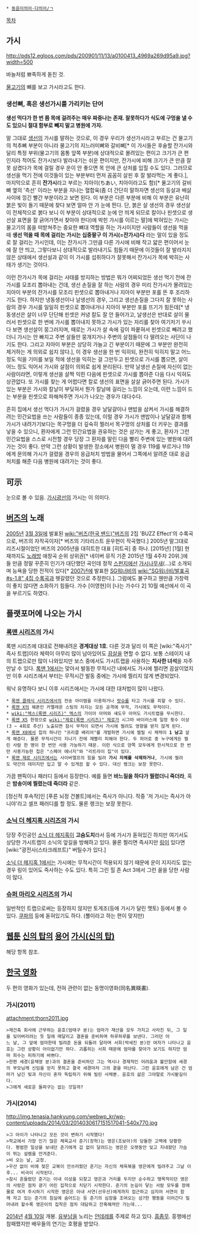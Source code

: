  * [[동음이의어·다의어/ㄱ]]

[[목차]]
== 가시 ==
http://pds12.egloos.com/pds/200901/11/13/a0100413_4969a269d95a9.jpg?width=500

바늘처럼 뾰족하게 돋친 것.

[[어류|물고기]]의 뼈를 보고 가시라고도 한다.

=== 생선뼈, 혹은 생선가시를 가리키는 단어 ===
'''생선 먹다가 한 번 쯤 목에 걸려주는 매우 짜증나는 존재. 잘못하다가 식도에 구멍을 낼 수도 있으니 절대 함부로 빼지 말고 병원에 가자.'''

말 그대로 [[생선]]의 가시를 말하는 것으로, 이 경우 우리가 생선가시라고 부르는 건 물고기의 척추뼈 부분이 아니라 물고기의 지느러미뼈와 갈비뼈[* 이 가시들은 후술할 잔가시와 달리 특정 부위(물고기의 몸통 앞쪽 부분)에 상대적으로 몰려있는 편이고 크기가 큰 편인지라 적어도 잔가시보다 발라내기는 쉬운 편이지만, 잔가시에 비해 크기가 큰 만큼 잘못 삼켰다가 목에 걸릴 경우 운이 안 좋으면 목 안에 큰 상처를 입힐 수도 있다. 그러므로 생선을 먹기 전에 이것들이 있는 부분부터 먼저 꼼꼼히 살핀 후 잘 발라먹는 게 좋다.], 마지막으로 흔히 '''잔가시'''라고 부르는 지아이(ちあい, 치아이라고도 함)[* 물고기의 갈비뼈 옆의 '측선' 이라는 부분을 지나는 혈합육(좀 더 간단히 말하자면 생선의 등살과 배살 사이에 낑긴 빨간 부분이라고 보면 된다. 이 부분은 다른 부분에 비해 이 부분은 유난히 붉은 빛이 돌기 때문에 찾다 보면 얼마 안 가 눈에 띈다. 단, 붉은 살 생선의 경우 생선살이 전체적으로 붉다 보니 이 부분이 상대적으로 눈에 안 띄게 되므로 칼이나 핀셋으로 생선살 표면을 잘 긁어가면서 찾아야 한다)에 박힌 가시를 이르는 말]에 박혀있는 가시는 물고기의 몸을 떠받쳐주는 중요한 뼈대 역할을 하는 가시이지만 사람들이 생선을 먹을 때 '''생선 먹을 때 목에 걸리는 가시는 십중팔구 이 가시(=잔가시)다''' 라는 말이 있을 정도로 잘 걸리는 가시인데, 이는 잔가시가 그만큼 다른 가시에 비해 작고 얇은 편이어서 눈에 잘 안 띄고, 그렇다보니 상대적으로 발라내기도 힘들기 때문에 이것들이 잘 발라지지 않은 상태에서 생선설과 같이 이 가시를 섭취하다가 잘못해서 잔가시가 목에 박히는 사태가 생기는 것이다.

이런 잔가시가 목에 걸리는 사태를 방지하는 방법은 뭐가 어찌되었든 생선 먹기 전에 잔가시를 모조리 뽑아내는 건데, 생선 손질을 잘 하는 사람의 경우 미리 잔가시가 몰려있는 지아이 부분의 잔가시를 모조리 핀셋으로 뽑아내거나 지아이 부분만 포를 뜬 후 조리하기도 한다. 하지만 냉동생선이나 날생선의 경우, 그리고 생선손질을 그다지 잘 못하는 사람의 경우 가시를 일일히 핀셋으로 뽑아내거나 지아이 부분만 포를 뜨기가 힘든데[* 냉동생선은 살이 너무 단단해 핀셋은 커녕 칼도 잘 안 들어가고, 날생선은 반대로 살이 물러서 핀셋으로 한 번에 가시를 뽑아내지 못하고 가시가 있는 자리를 찾아 여기저기 쑤시다 보면 생선살이 뭉그러지며, 때로는 가시가 살 속에 깊이 파뭍혀서 핀셋으로 빼려고 했더니 가시는 안 빠지고 주변 살들만 뭉개지거나 주변의 살점들이 다 딸려오는 사단이 나기도 한다. 그리고 지아이 부분은 상당히 가늘고 긴 부분이기 때문에 그 부분만 완전히 제거하는 게 의외로 쉽지 않다.], 이 경우 생선을 한 번 익히되, 완전히 익히지 말고 어느 정도 익을 기미를 보일 적에 생선을 익히는 걸 그만두고 핀셋으로 가시를 뽑으면, 살이 어느 정도 익어서 가시와 살점이 의외로 쉽게 분리된다. 만약 날생선 손질에 자신이 없는 사람이라면, 이렇게 생선을 살짝 익힌 다음에 핀셋으로 가시를 뽑아준 다음 다시 익혀도 상관없다. 또 가시를 찾는 게 어렵다면 칼로 생선의 표면을 살살 긁어주면 된다. 가시가 있는 부분은 가시와 칼날이 부딪혀서 뭔가 칼날에 걸리는 느낌이 오는데, 이런 느낌이 드는 부분을 핀셋으로 파해쳐주면 가시가 나오는 경우가 대다수다.
 
흔히 집에서 생선 먹다가 가시가 걸렸을 경우 날달걀이나 맨밥을 삼켜서 가시를 해결하려는 민간요법을 쓰는 사람들이 종종 있는데, 이럴 경우 가시가 맨밥이나 날달걀과 함께 가시가 내려가기보다는 목구멍을 더 깊숙히 찔러서 목구멍의 상처를 더 키우는 결과를 낳을 수 있으니, 환자에게 그런 민간요법을 권유하는 것은 삼가는 게 좋고, 환자가 그런 민간요법을 스스로 시전할 경우 당장 그 환자를 말린 다음 빨리 주변에 있는 병원에 대려가는 것이 좋다. 만약 그런 상황이 발생한 장소에서 병원이 멀 경우 119를 부르거나 119에게 문의해 가시가 걸렸을 경우의 응급처치 방법을 물어서 그쪽에서 알려준 대로 응급처치를 해준 다음 병원에 대려가는 것이 좋다. 

== 可示 ==
눈으로 볼 수 있음. [[가시광선]]의 가시는 이 의미다.

== [[버즈]]의 노래 ==
[[2005년]] [[3월 3일]]에 발표된 [[wiki:"버즈(한국 밴드)"버즈]]의 2집 'BUZZ Effect'의 수록곡으로, 버즈의 자작곡이자[* 버즈의 기타리스트 윤우현이 작곡했다.] 2005년 말그대로 리즈시절이었던 버즈의 2005년을 대히트한 대표 [히트곡] 중 하나. [2015년] [1월] 현재까지도 [[노래방]] 애창곡 순위 상위권[* 네이버 뮤직 기준 2015년 1월 4주차 20위.]에 들 만큼 정말 꾸준히 인기가 대단했던 곡인데 정작 [[스펀지(KBS)|스펀지]]에선 [[가시나무새]](...)로 소개되며 능욕을 당한 전적이 있다[* [[2007년]]에 발표한 [[SG워너비]]의 [[wiki:"SG워너비/발표곡#s-1.8" 4집 수록곡]]과 헷갈렸던 것으로 추정한다.]. 그럼에도 불구하고 웬만큼 가창력이 좋지 않다면 소화하기 힘들다. 가수 [이영현]이 [나는 가수다 2] 10월 예선에서 이 곡을 부르기도 하였다.
== 플랫포머에 나오는 가시 ==
=== [[록맨 시리즈]]의 가시 ===
록맨 시리즈에 대대로 전해내려온 '''경계대상 1호'''. 다른 것과 달리 이 쪽은 [wiki:"즉사기" 즉사 트랩]이라 체력이 아무리 많이 남아있어도 [[끔살]]을 면할 수 없다. 보통 스테이지 내의 트랩으로만 많이 나와있지만 보스 중에서도 가시트랩을 사용하는 '''치사한 녀석'''을 자주 만날 수 있다. [[록맨 1]]에서는 맞아서 발동한 무적시간 내에서도 가시에 찔리면 끔살이었지만 이후 시리즈에서 부터는 무적시간 발동 중에는 가시에 찔리지 않게 변경되었다.

워낙 유명하다 보니 이후 시리즈에서는 가시에 대한 대처법이 많이 나왔다.

 * [[록맨 클래식 시리즈]]에서의 전송 아이템을 이용하거나 [[랏슈]]를 타고 가시를 피할 수 있다.
 * [[록맨 X]]의 웨폰인 카멜레온 스팅의 차지는 모든 공격에 무적, 가시에도 무적이다.
 * [[wiki:"엑스(록맨 시리즈)" 엑스]]의 가이아 아머와 섀도우 아머도 가시트랩을 무시한다.
 * [[록맨 X5]] 한정으로 [[wiki:"제로(록맨 시리즈)" 제로]]가 시그마 바이러스에 일정 횟수 이상(3 ~ 4회로 추산) 노출되면 잠시 무적이 되면서 가시에 찔려도 영향을 받지 않게 된다.
 * [[록맨 X8]]에서 칩의 하나인 "프리클 배리어"를 개발하면 가시에 찔릴 시 체력이 '''1 남고''' 살게 해준다. 물론 무적시간이 지나기 전에 재빨리 피해야 한다. 두 히어로 중 누구에게든 찔린 사람 한 명이 한 번만 사용 가능하기 때문. 이런 식으로 양쪽 모두에게 한시적으로 한 번만 사용가능한 칩은 "스페어 에너지"와 "리트라이 칩"이 있다.
 * [[록맨 제로 시리즈]]에서는 사이버엘프의 힘을 빌려 '''가시 자체를 삭제하거나''', 가시에 찔려도 약간의 데미지만 입고 말 수 있게끔 할 수 있다. 대신 랭크는 보장 못한다.

가끔 팬픽이나 패러디 등에서 등장한다. 예를 들면 '''바느질을 하다가 찔렸더니 죽더라''', 혹은 '''밤송이에 찔렸는데 죽더라''' 같은.

[정신적 후속작]인 [푸른 뇌정 건볼트]에서는 즉사가 아니다. 작중 '저 가시는 즉사가 아니야'라고 셀프 패러디를 할 정도. 물론 랭크는 보장 못한다.
=== [[소닉 더 헤지혹 시리즈]]의 가시 ===
당장 주인공인 [[소닉 더 헤지혹]]이 '''고슴도치'''라서 등에 가시가 돋혀있긴 하지만 여기서도 상당한 가시트랩이 소닉의 앞길을 방해하고 있다. 물론 찔리면 즉사지만 [[링]]이 있다면 [wiki:"광전사(스타크래프트)" 버틸수가 있다.]

[[소닉 더 헤지혹 1]]에서는 가시에는 무적시간이 적용되지 않기 때문에 운이 지지리도 없는 경우 링이 있어도 즉사하는 수도 있다. 특히 그린 힐 존 Act 3에서 그런 꼴을 당한 사람이 많다.

=== [[슈퍼 마리오 시리즈]]의 가시 ===
일반적인 트랩으로써는 등장하지 않지만 토게조(등에 가시가 달린 멧토) 등에서 볼 수 있다. [[쿠파]]의 등에 돋혀있기도 하다. (뿔이라고 하는 편이 맞지만)

== [[웹툰]] [[신의 탑]]의 [[용어]] [[가시(신의 탑)]] ==
해당 항목 참조.

== [[한국 영화]] ==
두 편의 영화가 있는데, 전혀 관련이 없는 동명이영화(同名異暎畵).
=== 가시(2011) ===
attachment:thorn2011.jpg
 >재건축 회사에 근무하는 윤호(엄태구 분)는 엄마가 재산을 모두 가지고 사라진 뒤, 그 일을 잊어버리려는 듯 일에 매달리고 결혼을 준비하며 하루하루를 보낸다. 그러던 어느 날, 그 앞에 엄마한테 빌려준 돈을 되돌려 달라며 서희(박세진 분)란 여자가 나타나고 윤호는 그런 상황이 어이없기만 하다. 괴롭히는 서희 때문에 엄마를 찾아가 보기도 하지만 엄마 희수는 피하기에 바쁘다. 
 >한편 세경(윤채영 분)과의 결혼을 준비하던 그는 역시나 경제적인 어려움과 불안함에 세경의 부모님께 신임을 얻지 못하고 결국 세경마저 그의 곁을 떠난다. 그런 윤호에게 남은 건 엄마가 남긴 빚과 자신이 혼자 독립하기 위해 빌린 사채뿐. 윤호의 삶은 그야말로 가시밭길이다.
 >그에게 새로운 돌파구는 없는 것일까? 

=== 가시(2014) ===
http://img.tenasia.hankyung.com/webwp_kr/wp-content/uploads/2014/03/2014030617151517041-540x770.jpg

 >그 아이가 나타나고 모든 것이 변하기 시작했다!
 >학교에서 가장 인기 많은 체육교사 준기(장혁)는 영은(조보아)의 당돌한 고백에 당황한다. 평범한 일상을 보내던 준기에게 겁 없이 달려드는 영은은 오랫동안 잊고 지내왔던 가슴이 뛰는 설렘을 안겨준다.
 >비 오는 날, 교정.
 >우산 없이 비에 젖은 교복이 안쓰러웠던 준기는 자신의 체육복을 영은에게 빌려주고 그날 이후... 비극이 시작된다.
 >잠시 흔들렸던 준기는 이내 이성을 되찾고 영은과 거리를 두지만 순수하고 맹목적이던 영은의 사랑은 점차 광기 어린 집착으로 치닫기 시작한다. 준기의 눈길이 닿는 사람 모두를 장애물로 여겨 주시하기 시작한 영은은 아내 서연(선우선)에게까지 접근하고 심지어 서연이 함께 자고 있는 준기의 침실에 숨어드는 등 준기의 심장을 조여오는 섬?한 행동을 이어간다 밀어내려 할수록 영은이의 집착은 점차 대담하고 잔혹해져만 가는데...

[[2014년]] [[4월 10일]] 개봉. 
[[유부남]]을 노리는 [[얀데레]]를 주제로 하고 있다. [[흠좀무]]. 
흥행에선 참패했지만 배우들의 연기는 호평을 받았다.
